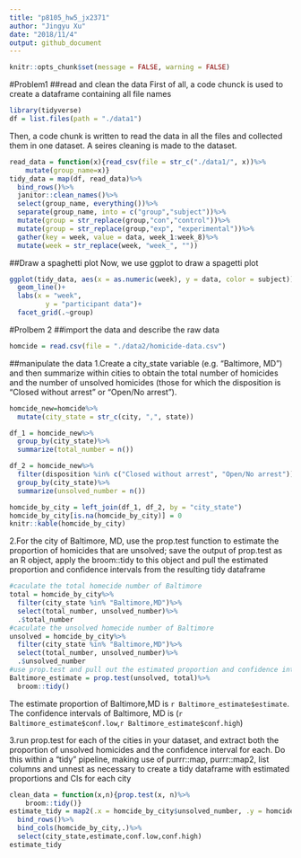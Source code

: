 ```yaml
---
title: "p8105_hw5_jx2371"
author: "Jingyu Xu"
date: "2018/11/4"
output: github_document
---
```

```r
knitr::opts_chunk$set(message = FALSE, warning = FALSE)
```

#Problem1
##read and clean the data
First of all, a code chunck is used to create a dataframe containing all file names 
```r
library(tidyverse)
df = list.files(path = "./data1")
```

Then, a code chunk is written to read the data in all the files and collected them in one dataset. A seires cleaning is made to the dataset.
```r
read_data = function(x){read_csv(file = str_c("./data1/", x))%>%
    mutate(group_name=x)}
tidy_data = map(df, read_data)%>%
  bind_rows()%>%
  janitor::clean_names()%>%
  select(group_name, everything())%>%
  separate(group_name, into = c("group","subject"))%>%
  mutate(group = str_replace(group,"con","control"))%>%
  mutate(group = str_replace(group,"exp", "experimental"))%>%
  gather(key = week, value = data, week_1:week_8)%>%
  mutate(week = str_replace(week, "week_", ""))
```

##Draw a spaghetti plot
Now, we use ggplot to draw a spagetti plot
```r
ggplot(tidy_data, aes(x = as.numeric(week), y = data, color = subject))+
  geom_line()+
  labs(x = "week", 
         y = "participant data")+
  facet_grid(.~group)

```


#Prolbem 2
##import the data and describe the raw data
```r
homcide = read.csv(file = "./data2/homicide-data.csv")
```
##manipulate the data 
1.Create a city_state variable (e.g. “Baltimore, MD”) and then summarize within cities to obtain the total number of homicides and the number of unsolved homicides (those for which the disposition is “Closed without arrest” or “Open/No arrest”).
```r
homcide_new=homcide%>%
  mutate(city_state = str_c(city, ",", state))
```

```r
df_1 = homcide_new%>%
  group_by(city_state)%>%
  summarize(total_number = n())

df_2 = homcide_new%>%
  filter(disposition %in% c("Closed without arrest", "Open/No arrest"))%>%
  group_by(city_state)%>%
  summarize(unsolved_number = n())

homcide_by_city = left_join(df_1, df_2, by = "city_state")
homcide_by_city[is.na(homcide_by_city)] = 0
knitr::kable(homcide_by_city)
```

2.For the city of Baltimore, MD, use the prop.test function to estimate the proportion of homicides that are unsolved; save the output of prop.test as an R object, apply the broom::tidy to this object and pull the estimated proportion and confidence intervals from the resulting tidy dataframe
```r
#caculate the total homecide number of Baltimore
total = homcide_by_city%>%
  filter(city_state %in% "Baltimore,MD")%>%
  select(total_number, unsolved_number)%>%
  .$total_number
#caculate the unsolved homecide number of Baltimore
unsolved = homcide_by_city%>%
  filter(city_state %in% "Baltimore,MD")%>%
  select(total_number, unsolved_number)%>%
  .$unsolved_number
#use prop.test and pull out the estimated proportion and confidence intervals
Baltimore_estimate = prop.test(unsolved, total)%>%
  broom::tidy()
```
The estimate proportion of Baltimore,MD is `r Baltimore_estimate$estimate`. The confidence intervals of Baltimore, MD is (`r Baltimore_estimate$conf.low`,`r Baltimore_estimate$conf.high`) 

3.run prop.test for each of the cities in your dataset, and extract both the proportion of unsolved homicides and the confidence interval for each. Do this within a “tidy” pipeline, making use of purrr::map, purrr::map2, list columns and unnest as necessary to create a tidy dataframe with estimated proportions and CIs for each city
```r
clean_data = function(x,n){prop.test(x, n)%>%
    broom::tidy()}
estimate_tidy = map2(.x = homcide_by_city$unsolved_number, .y = homcide_by_city$total_number, ~clean_data(x =.x, n = .y))%>%
  bind_rows()%>%
  bind_cols(homcide_by_city,.)%>%
  select(city_state,estimate,conf.low,conf.high)
estimate_tidy
```



